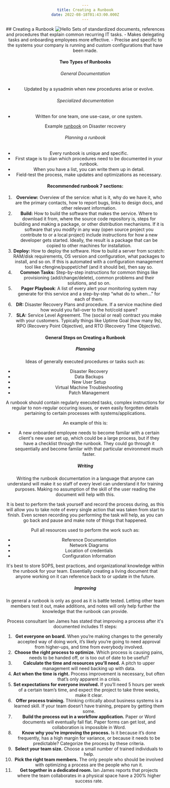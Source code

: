 ```yaml
---
title: Creating a Runbook
date: 2022-08-18T01:43:00.000Z
---
```

<html align="center">
## Creating a Runbook
<Image alt="Hello" src="/creating-runbook/runbook.jpg" width={960} height={720} />
Sets of standardized documents, references and procedures that explain common recurring IT tasks.
- Makes delegating tasks and onboarding employees more effective.
- Precise and specific to the systems your company is running and custom configurations that have been made.

#### Two Types of Runbooks
###### General Documentation
- Updated by a sysadmin when new procedures arise or evolve.
###### Specialized documentation
- Written for one team, one use-case, or one system.

Example [runbook](http://www.jimrcpa.com/~jimrcpa/images/Disaster%20Recovery%20Template%20from%20Xtium.pdf) on Disaster recovery

###### Planning a runbook
- Every runbook is unique and specific.
- First stage is to plan which procedures need to be documented in your runbook.
- When you have a list, you can write them up in detail.
- Field-test the process, make updates and optimizations as necessary.

#### Recommended runbook 7 sections:
1.  **Overview:** Overview of the service: what is it, why do we have it, who are the primary contacts, how to report bugs, links to design docs, and other relevant information.
2.  **Build:** How to build the software that makes the service. Where to download it from, where the source code repository is, steps for building and making a package, or other distribution mechanisms. If it is software that you modify in any way (open source project you contribute to or a local project) include instructions for how a new developer gets started. Ideally, the result is a package that can be copied to other machines for installation.
3.  **Deploy:** How to deploy the software. How to build a server from scratch: RAM/disk requirements, OS version and configuration, what packages to install, and so on. If this is automated with a configuration management tool like cfengine/puppet/chef (and it should be), then say so.
4.  **Common Tasks:** Step-by-step instructions for common things like provisioning (add/change/delete), common problems and their solutions, and so on.
5.  **Pager Playbook**: A list of every alert your monitoring system may generate for this service and a step-by-step “what do to when…” for each of them.
6.  **DR:** Disaster Recovery Plans and procedure. If a service machine died how would you fail-over to the hot/cold spare?
7.  **SLA:** Service Level Agreement. The (social or real) contract you make with your customers. Typically things like Uptime Goal (how many 9s), RPO (Recovery Point Objective), and RTO (Recovery Time Objective).

#### General Steps on Creating a Runbook
##### Planning
Ideas of generally executed procedures or tasks such as:
- Disaster Recovery
- Data Backups
- New User Setup
- Virtual Machine Troubleshooting
- Patch Management

A runbook should contain regularly executed tasks, complex instructions for regular to non-regular occuring issues, or even easily forgotten details pertaining to certain processes with systems/applications.

An example of this is:
- A new onboarded employee needs to become familar with a certain client's new user set up, which could be a large process, but if they have a checklist through the runbook. They could go through it sequentially and become familar with that particular environment much faster.

##### Writing
Writing the runbook documentation in a language that anyone can understand will make it so staff of every level can understand it for training purposes. Making no assumption of the skill of the user reading the document will help with this. 

It is best to perform the task yourself and record the process during, as this will allow you to take note of every single action that was taken from start to finish. Even screen recording you performing the task will help, as you can go back and pause and make note of things that happened.

Pull all resources used to perform the work such as:
- Reference Documentation
- Network Diagrams
- Location of credentials
- Configuration Information

It's best to store SOPS, best practices, and organizational knowledge within the runbook for your team. Essentially creating a living document that anyone working on it can reference back to or update in the future.

##### Improving
In general a runbook is only as good as it is battle tested. Letting other team members test it out, make additions, and notes will only help further the knowledge that the runbook can provide.

Process consultant Ian James has stated that improving a process after it's documented includes 11 steps:
1.  **Get everyone on board.** When you’re making changes to the generally accepted way of doing work, it’s likely you’re going to need approval from higher-ups, and time from everybody involved.
2.  **Choose the right process to optimize.** Which process is causing pains, needs to be handed off, or is too out of date to be useful?
3.  **Calculate the time and resources you’ll need.** A pitch to upper management will need backing up with data.
4.  **Act when the time is right.** Process improvement is necessary, but often that’s only apparent in a crisis.
5.  **Set expectations for everyone involved.** If you’ll need 5 hours per week of a certain team’s time, and expect the project to take three weeks, make it clear.
6.  **Offer process training.** Thinking critically about business systems is a learned skill. If your team doesn’t have training, prepare by getting them some.
7.  **Build the process out in a workflow application.** Paper or Word documents will eventually fall flat. Paper forms can get lost, and collaboration is impossible in Word.
8.  **Know why you’re improving the process.** Is it because it’s done frequently, has a high margin for variance, or because it needs to be predictable? Categorize the process by these criteria.
9.  **Select your team size.** Choose a small number of trained individuals to help.
10.  **Pick the right team members.** The only people who should be involved with optimizing a process are the people who run it.
11.  **Get together in a dedicated room.** Ian James reports that projects where the team collaborates in a physical space have a 200% higher success rate.
</html>